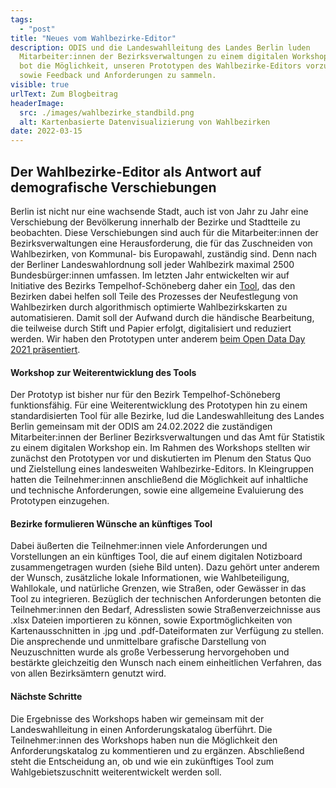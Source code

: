 ```yaml
---
tags:
  - "post"
title: "Neues vom Wahlbezirke-Editor"
description: ODIS und die Landeswahlleitung des Landes Berlin luden
  Mitarbeiter:innen der Bezirksverwaltungen zu einem digitalen Workshop ein. Er
  bot die Möglichkeit, unseren Prototypen des Wahlbezirke-Editors vorzustellen,
  sowie Feedback und Anforderungen zu sammeln.
visible: true
urlText: Zum Blogbeitrag
headerImage:
  src: ./images/wahlbezirke_standbild.png
  alt: Kartenbasierte Datenvisualizierung von Wahlbezirken
date: 2022-03-15
---
```


## Der Wahlbezirke-Editor als Antwort auf demografische Verschiebungen

Berlin ist nicht nur eine wachsende Stadt, auch ist von Jahr zu Jahr eine Verschiebung der Bevölkerung innerhalb der Bezirke und Stadtteile zu beobachten. Diese Verschiebungen sind auch für die Mitarbeiter:innen der Bezirksverwaltungen eine Herausforderung, die für das Zuschneiden von Wahlbezirken, von Kommunal- bis Europawahl, zuständig sind. Denn nach der Berliner Landeswahlordnung soll jeder Wahlbezirk maximal 2500 Bundesbürger:innen umfassen. Im letzten Jahr entwickelten wir auf Initiative des Bezirks Tempelhof-Schöneberg daher ein [Tool](https://wahlbezirke.odis-berlin.de), das den Bezirken dabei helfen soll Teile des Prozesses der Neufestlegung von Wahlbezirken durch algorithmisch optimierte Wahlbezirkskarten zu automatisieren. Damit soll der Aufwand durch die händische Bearbeitung, die teilweise durch Stift und Papier erfolgt, digitalisiert und reduziert werden. Wir haben den Prototypen unter anderem [beim Open Data Day 2021 präsentiert](https://youtu.be/v4sS_yGK_6U?t=13346).

#### Workshop zur Weiterentwicklung des Tools

Der Prototyp ist bisher nur für den Bezirk Tempelhof-Schöneberg funktionsfähig. Für eine Weiterentwicklung des Prototypen hin zu einem standardisierten Tool für alle Bezirke, lud die Landeswahlleitung des Landes Berlin gemeinsam mit der ODIS am 24.02.2022 die zuständigen Mitarbeiter:innen der Berliner Bezirksverwaltungen und das Amt für Statistik zu einem digitalen Workshop ein. Im Rahmen des Workshops stellten wir zunächst den Prototypen vor und diskutierten im Plenum den Status Quo und Zielstellung eines landesweiten Wahlbezirke-Editors. In Kleingruppen hatten die Teilnehmer:innen anschließend die Möglichkeit auf inhaltliche und technische Anforderungen, sowie eine allgemeine Evaluierung des Prototypen einzugehen.

#### Bezirke formulieren Wünsche an künftiges Tool

Dabei äußerten die Teilnehmer:innen viele Anforderungen und Vorstellungen an ein künftiges Tool, die auf einem digitalen Notizboard zusammengetragen wurden (siehe Bild unten). Dazu gehört unter anderem der Wunsch, zusätzliche lokale Informationen, wie Wahlbeteiligung, Wahllokale, und natürliche Grenzen, wie Straßen, oder Gewässer in das Tool zu integrieren. Bezüglich der technischen Anforderungen betonten die Teilnehmer:innen den Bedarf, Adresslisten sowie Straßenverzeichnisse aus .xlsx Dateien importieren zu können, sowie Exportmöglichkeiten von Kartenausschnitten in .jpg und .pdf-Dateiformaten zur Verfügung zu stellen. Die ansprechende und unmittelbare grafische Darstellung von Neuzuschnitten wurde als große Verbesserung hervorgehoben und bestärkte gleichzeitig den Wunsch nach einem einheitlichen Verfahren, das von allen Bezirksämtern genutzt wird.


<ImageSection
  src={wahlbezirke}
  caption="Einblick in einen Teil des Miro-Boards zur Sammlung von Anforderungen an das Tool beim digitalen Workshop"
/>

#### Nächste Schritte

Die Ergebnisse des Workshops haben wir gemeinsam mit der Landeswahlleitung in einen Anforderungskatalog überführt. Die Teilnehmer:innen des Workshops haben nun die Möglichkeit den Anforderungskatalog zu kommentieren und zu ergänzen. Abschließend steht die Entscheidung an, ob und wie ein zukünftiges Tool zum Wahlgebietszuschnitt weiterentwickelt werden soll.

